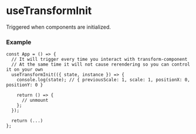 
<Meta title="Hooks/useTransformInit" />

# useTransformInit

Triggered when components are initialized.

### Example

```tsx
const App = () => {
  // It will trigger every time you interact with transform-component
  // At the same time it will not cause rerendering so you can control it on your own
  useTransformInit(({ state, instance }) => {
    console.log(state); // { previousScale: 1, scale: 1, positionX: 0, positionY: 0 }

    return () => {
      // unmount
    };
  });

  return (...)
};
```
